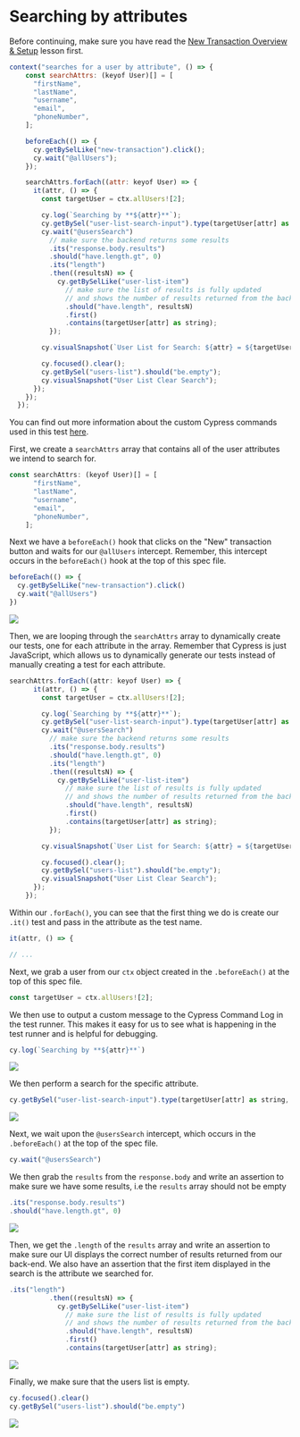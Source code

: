 # Searching by attributes

Before continuing, make sure you have read the [New Transaction Overview & Setup](/real-world-examples/new-transaction-overview-and-setup) lesson first.

```js
context("searches for a user by attribute", () => {
    const searchAttrs: (keyof User)[] = [
      "firstName",
      "lastName",
      "username",
      "email",
      "phoneNumber",
    ];

    beforeEach(() => {
      cy.getBySelLike("new-transaction").click();
      cy.wait("@allUsers");
    });

    searchAttrs.forEach((attr: keyof User) => {
      it(attr, () => {
        const targetUser = ctx.allUsers![2];

        cy.log(`Searching by **${attr}**`);
        cy.getBySel("user-list-search-input").type(targetUser[attr] as string, { force: true });
        cy.wait("@usersSearch")
          // make sure the backend returns some results
          .its("response.body.results")
          .should("have.length.gt", 0)
          .its("length")
          .then((resultsN) => {
            cy.getBySelLike("user-list-item")
              // make sure the list of results is fully updated
              // and shows the number of results returned from the backend
              .should("have.length", resultsN)
              .first()
              .contains(targetUser[attr] as string);
          });

        cy.visualSnapshot(`User List for Search: ${attr} = ${targetUser[attr]}`);

        cy.focused().clear();
        cy.getBySel("users-list").should("be.empty");
        cy.visualSnapshot("User List Clear Search");
      });
    });
  });

```

You can find out more information about the custom Cypress commands used in this test [here](/real-world-examples/custom-cypress-commands).

First, we create a `searchAttrs` array that contains all of the user attributes we intend to search for.

```js
const searchAttrs: (keyof User)[] = [
      "firstName",
      "lastName",
      "username",
      "email",
      "phoneNumber",
    ];

```

Next we have a `beforeEach()` hook that clicks on the "New" transaction button and waits for our `@allUsers` intercept. Remember, this intercept occurs in the `beforeEach()` hook at the top of this spec file.

```js
beforeEach(() => {
  cy.getBySelLike("new-transaction").click()
  cy.wait("@allUsers")
})
```

![](/images/real-world-examples/new-transactions/searching-by-attributes/Screen_Shot_2021-09-16_at_8.59.28_AM.png)

Then, we are looping through the `searchAttrs` array to dynamically create our tests, one for each attribute in the array. Remember that Cypress is just JavaScript, which allows us to dynamically generate our tests instead of manually creating a test for each attribute.

```js
searchAttrs.forEach((attr: keyof User) => {
      it(attr, () => {
        const targetUser = ctx.allUsers![2];

        cy.log(`Searching by **${attr}**`);
        cy.getBySel("user-list-search-input").type(targetUser[attr] as string, { force: true });
        cy.wait("@usersSearch")
          // make sure the backend returns some results
          .its("response.body.results")
          .should("have.length.gt", 0)
          .its("length")
          .then((resultsN) => {
            cy.getBySelLike("user-list-item")
              // make sure the list of results is fully updated
              // and shows the number of results returned from the backend
              .should("have.length", resultsN)
              .first()
              .contains(targetUser[attr] as string);
          });

        cy.visualSnapshot(`User List for Search: ${attr} = ${targetUser[attr]}`);

        cy.focused().clear();
        cy.getBySel("users-list").should("be.empty");
        cy.visualSnapshot("User List Clear Search");
      });
    });

```

Within our `.forEach()`, you can see that the first thing we do is create our `.it()` test and pass in the attribute as the test name.

```js
it(attr, () => {

// ...

```

Next, we grab a user from our `ctx` object created in the `.beforeEach()` at the top of this spec file.

```js
const targetUser = ctx.allUsers![2];

```

We then use <apiLink apiName="log" displayName="cy.log()" /> to output a custom message to the Cypress Command Log in the test runner. This makes it easy for us to see what is happening in the test runner and is helpful for debugging.

```js
cy.log(`Searching by **${attr}**`)
```

![](/images/real-world-examples/new-transactions/searching-by-attributes/Screen_Shot_2021-09-16_at_9.01.48_AM.png)

We then perform a search for the specific attribute.

```js
cy.getBySel("user-list-search-input").type(targetUser[attr] as string, { force: true });

```

![](/images/real-world-examples/new-transactions/searching-by-attributes/Screen_Shot_2021-09-16_at_9.02.29_AM.png)

Next, we wait upon the `@usersSearch` intercept, which occurs in the `.beforeEach()` at the top of the spec file.

```js
cy.wait("@usersSearch")
```

We then grab the `results` from the `response.body` and write an assertion to make sure we have some results, i.e the `results` array should not be empty

```js
.its("response.body.results")
.should("have.length.gt", 0)

```

![](/images/real-world-examples/new-transactions/searching-by-attributes/Screen_Shot_2021-09-16_at_9.03.24_AM.png)

Then, we get the `.length` of the `results` array and write an assertion to make sure our UI displays the correct number of results returned from our back-end. We also have an assertion that the first item displayed in the search is the attribute we searched for.

```js
.its("length")
          .then((resultsN) => {
            cy.getBySelLike("user-list-item")
              // make sure the list of results is fully updated
              // and shows the number of results returned from the backend
              .should("have.length", resultsN)
              .first()
              .contains(targetUser[attr] as string);

```

![](/images/real-world-examples/new-transactions/searching-by-attributes/Screen_Shot_2021-09-16_at_9.03.54_AM.png)

Finally, we make sure that the users list is empty.

```js
cy.focused().clear()
cy.getBySel("users-list").should("be.empty")
```

![](/images/real-world-examples/new-transactions/searching-by-attributes/Screen_Shot_2021-09-16_at_9.04.28_AM.png)
